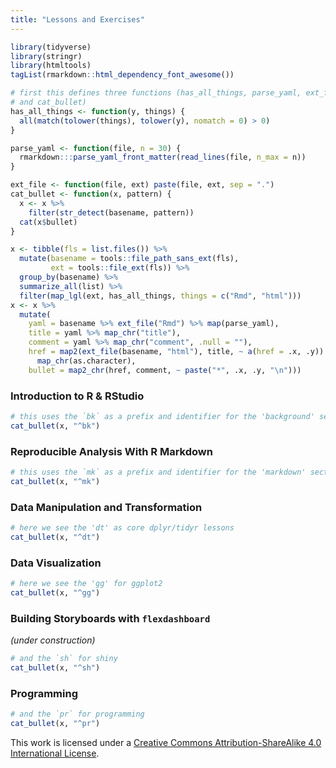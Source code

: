 ```yaml
---
title: "Lessons and Exercises"
---
```


```r
library(tidyverse)
library(stringr)
library(htmltools)
tagList(rmarkdown::html_dependency_font_awesome())
```

```r
# first this defines three functions (has_all_things, parse_yaml, ext_file,  
# and cat_bullet)
has_all_things <- function(y, things) {
  all(match(tolower(things), tolower(y), nomatch = 0) > 0)
}

parse_yaml <- function(file, n = 30) {
  rmarkdown:::parse_yaml_front_matter(read_lines(file, n_max = n))
}

ext_file <- function(file, ext) paste(file, ext, sep = ".")
cat_bullet <- function(x, pattern) {
  x <- x %>% 
    filter(str_detect(basename, pattern))
  cat(x$bullet)
}
```

```r
x <- tibble(fls = list.files()) %>%
  mutate(basename = tools::file_path_sans_ext(fls),
         ext = tools::file_ext(fls)) %>% 
  group_by(basename) %>% 
  summarize_all(list) %>% 
  filter(map_lgl(ext, has_all_things, things = c("Rmd", "html")))
x <- x %>% 
  mutate(
    yaml = basename %>% ext_file("Rmd") %>% map(parse_yaml),
    title = yaml %>% map_chr("title"),
    comment = yaml %>% map_chr("comment", .null = ""),
    href = map2(ext_file(basename, "html"), title, ~ a(href = .x, .y)) %>%
      map_chr(as.character),
    bullet = map2_chr(href, comment, ~ paste("*", .x, .y, "\n")))
```

### Introduction to R & RStudio

```r
# this uses the `bk` as a prefix and identifier for the 'background' section
cat_bullet(x, "^bk")
```

### Reproducible Analysis With R Markdown

```r
# this uses the `mk` as a prefix and identifier for the 'markdown' section
cat_bullet(x, "^mk")
```

### Data Manipulation and Transformation

```r
# here we see the 'dt' as core dplyr/tidyr lessons
cat_bullet(x, "^dt")
```

### Data Visualization

```r
# here we see the 'gg' for ggplot2 
cat_bullet(x, "^gg")
```

### Building Storyboards with `flexdashboard`

*(under construction)*

```r
# and the `sh` for shiny
cat_bullet(x, "^sh")
```

### Programming

```r
# and the `pr` for programming
cat_bullet(x, "^pr")
```

This work is licensed under a [Creative Commons Attribution-ShareAlike 4.0 International License](https://creativecommons.org/licenses/by-sa/4.0/).

